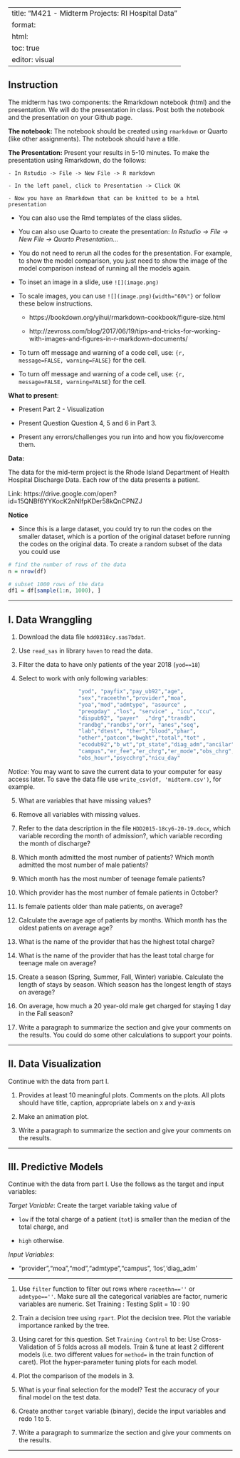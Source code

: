 
---
title: "M421 - Midterm Projects: RI Hospital Data"
format: 
  html:
    toc: true
editor: visual
---

## Instruction

The midterm has two components: the Rmarkdown notebook (html) and the presentation. We will do the presentation in class. Post both the notebook and the presentation on your Github page.

**The notebook:** The notebook should be created using `rmarkdown` or Quarto (like other assignments). The notebook should have a title.

**The Presentation:** Present your results in 5-10 minutes. To make the presentation using Rmarkdown, do the follows:

```         
- In Rstudio -> File -> New File -> R markdown

- In the left panel, click to Presentation -> Click OK

- Now you have an Rmarkdown that can be knitted to be a html presentation 
```

-   You can also use the Rmd templates of the class slides.

-   You can also use Quarto to create the presentation: *In Rstudio -\> File -\> New File -\> Quarto Presentation...*

-   You do not need to rerun all the codes for the presentation. For example, to show the model comparison, you just need to show the image of the model comparison instead of running all the models again.

-   To inset an image in a slide, use `![](image.png)`

-   To scale images, you can use `![](image.png){width="60%"}` or follow these below instructions.

    -   https://bookdown.org/yihui/rmarkdown-cookbook/figure-size.html

    -   http://zevross.com/blog/2017/06/19/tips-and-tricks-for-working-with-images-and-figures-in-r-markdown-documents/

-   To turn off message and warning of a code cell, use: `{r, message=FALSE, warning=FALSE}` for the cell.

-   To turn off message and warning of a code cell, use: `{r, message=FALSE, warning=FALSE}` for the cell.

**What to present**:

-   Present Part 2 - Visualization

-   Present Question Question 4, 5 and 6 in Part 3.

-   Present any errors/challenges you run into and how you fix/overcome them.

**Data:**

The data for the mid-term project is the Rhode Island Department of Health Hospital Discharge Data. Each row of the data presents a patient.

Link: https://drive.google.com/open?id=15QNBf6YYKocK2nNIfpKDer58kQnCPNZJ

**Notice**

-   Since this is a large dataset, you could try to run the codes on the smaller dataset, which is a portion of the original dataset before running the codes on the original data. To create a random subset of the data you could use

```r
# find the number of rows of the data
n = nrow(df)

# subset 1000 rows of the data
df1 = df[sample(1:n, 1000), ]
```

------------------------------------------------------------------------

## I. Data Wranggling

1.  Download the data file `hdd0318cy.sas7bdat`.

2.  Use `read_sas` in library `haven` to read the data.

3.  Filter the data to have only patients of the year 2018 (`yod==18`)

4.  Select to work with only following variables:

```r
                      "yod", "payfix","pay_ub92","age",  
                      "sex","raceethn","provider","moa", 
                      "yoa","mod","admtype", "asource" , 
                      "preopday" ,"los", "service" , "icu","ccu",    
                      "dispub92", "payer"  ,"drg","trandb", 
                      "randbg","randbs","orr", "anes","seq",   
                      "lab","dtest", "ther","blood","phar", 
                      "other","patcon","bwght","total","tot" ,  
                      "ecodub92","b_wt","pt_state","diag_adm","ancilar" ,
                      "campus","er_fee","er_chrg","er_mode","obs_chrg",
                      "obs_hour","psycchrg","nicu_day"
```

*Notice*: You may want to save the current data to your computer for easy access later. To save the data file use `write_csv(df, 'midterm.csv')`, for example.

5.  What are variables that have missing values?

6.  Remove all variables with missing values.

7.  Refer to the data description in the file `HDD2015-18cy6-20-19.docx`, which variable recording the month of admission?, which variable recording the month of discharge?

8.  Which month admitted the most number of patients? Which month admitted the most number of male patients?

9.  Which month has the most number of teenage female patients?

10. Which provider has the most number of female patients in October?

11. Is female patients older than male patients, on average?

12. Calculate the average age of patients by months. Which month has the oldest patients on average age?

13. What is the name of the provider that has the highest total charge?

14. What is the name of the provider that has the least total charge for teenage male on average?

15. Create a season (Spring, Summer, Fall, Winter) variable. Calculate the length of stays by season. Which season has the longest length of stays on average?

16. On average, how much a 20 year-old male get charged for staying 1 day in the Fall season?

17. Write a paragraph to summarize the section and give your comments on the results. You could do some other calculations to support your points.

------------------------------------------------------------------------

## II. Data Visualization

Continue with the data from part I.

1.  Provides at least 10 meaningful plots. Comments on the plots. All plots should have title, caption, appropriate labels on x and y-axis

2.  Make an animation plot.

3.  Write a paragraph to summarize the section and give your comments on the results.

------------------------------------------------------------------------

## III. Predictive Models

Continue with the data from part I. Use the follows as the target and input variables:

*Target Variable*: Create the target variable taking value of

-   `low` if the total charge of a patient (`tot`) is smaller than the median of the total charge, and

-   `high` otherwise.

*Input Variables*:

-   "provider","moa","mod","admtype","campus", 'los','diag_adm'

------------------------------------------------------------------------

1.  Use `filter` function to filter out rows where `raceethn==''` or `admtype==''`. Make sure all the categorical variables are factor, numeric variables are numeric. Set Training : Testing Split = 10 : 90

2.  Train a decision tree using `rpart`. Plot the decision tree. Plot the variable importance ranked by the tree.

3.  Using caret for this question. Set `Training Control` to be: Use Cross-Validation of 5 folds across all models. Train & tune at least 2 different models (i.e. two different values for `method=` in the train function of caret). Plot the hyper-parameter tuning plots for each model.

4.  Plot the comparison of the models in 3.

5.  What is your final selection for the model? Test the accuracy of your final model on the test data.

6.  Create another `target` variable (binary), decide the input variables and redo 1 to 5.

7.  Write a paragraph to summarize the section and give your comments on the results.

------------------------------------------------------------------------
